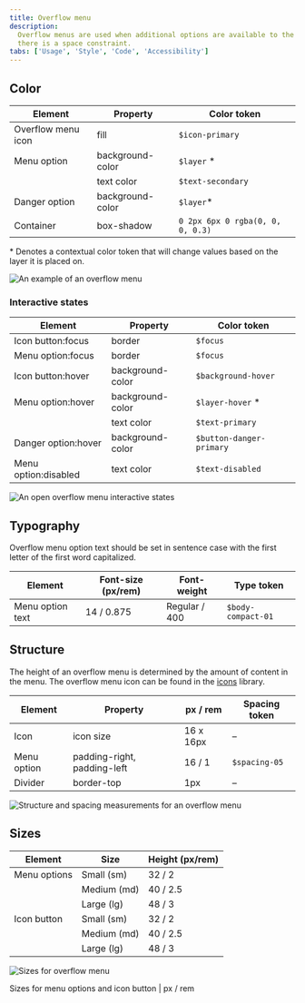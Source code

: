 ```yaml
---
title: Overflow menu
description:
  Overflow menus are used when additional options are available to the user and
  there is a space constraint.
tabs: ['Usage', 'Style', 'Code', 'Accessibility']
---
```


## Color

| Element            | Property         | Color token                      |
| ------------------ | ---------------- | -------------------------------- |
| Overflow menu icon | fill             | `$icon-primary`                  |
| Menu option        | background-color | `$layer` \*                      |
|                    | text color       | `$text-secondary`                |
| Danger option      | background-color | `$layer`\*                       |
| Container          | box-shadow       | `0 2px 6px 0 rgba(0, 0, 0, 0.3)` |

<Caption>
  * Denotes a contextual color token that will change values based on the layer
  it is placed on.
</Caption>

<Row>
<Column colLg={8}>

![An example of an overflow menu](images/overflow-menu-style-1.png)

</Column>
</Row>

### Interactive states

| Element              | Property         | Color token              |
| -------------------- | ---------------- | ------------------------ |
| Icon button:focus    | border           | `$focus`                 |
| Menu option:focus    | border           | `$focus`                 |
| Icon button:hover    | background-color | `$background-hover`      |
| Menu option:hover    | background-color | `$layer-hover` \*        |
|                      | text color       | `$text-primary`          |
| Danger option:hover  | background-color | `$button-danger-primary` |
| Menu option:disabled | text color       | `$text-disabled`         |

<Row>
<Column colLg={12}>

![An open overflow menu interactive states](images/overflow-menu-style-3.png)

</Column>
</Row>

## Typography

Overflow menu option text should be set in sentence case with the first letter
of the first word capitalized.

| Element          | Font-size (px/rem) | Font-weight   | Type token         |
| ---------------- | ------------------ | ------------- | ------------------ |
| Menu option text | 14 / 0.875         | Regular / 400 | `$body-compact-01` |

## Structure

The height of an overflow menu is determined by the amount of content in the
menu. The overflow menu icon can be found in the
[icons](/guidelines/icons/library) library.

| Element     | Property                    | px / rem  | Spacing token |
| ----------- | --------------------------- | --------- | ------------- |
| Icon        | icon size                   | 16 x 16px | –             |
| Menu option | padding-right, padding-left | 16 / 1    | `$spacing-05` |
| Divider     | border-top                  | 1px       | –             |

<div className="image--fixed">

![Structure and spacing measurements for an overflow menu](images/overflow-menu-style-4.png)

</div>

## Sizes

| Element      | Size        | Height (px/rem) |
| ------------ | ----------- | --------------- |
| Menu options | Small (sm)  | 32 / 2          |
|              | Medium (md) | 40 / 2.5        |
|              | Large (lg)  | 48 / 3          |
| Icon button  | Small (sm)  | 32 / 2          |
|              | Medium (md) | 40 / 2.5        |
|              | Large (lg)  | 48 / 3          |

<div className="image--fixed">

![Sizes for overflow menu](images/overflow-menu-style-size.png)

</div>

<Caption>Sizes for menu options and icon button | px / rem</Caption>
